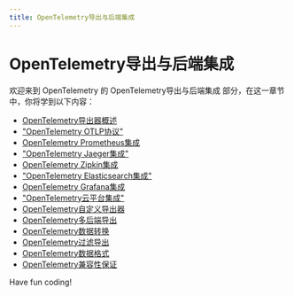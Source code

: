 ```yaml
---
title: OpenTelemetry导出与后端集成
---
```


# OpenTelemetry导出与后端集成

欢迎来到 OpenTelemetry 的 OpenTelemetry导出与后端集成 部分，在这一章节中，你将学到以下内容：

- [OpenTelemetry导出器概述](./0-opentelemetry-exporter-overview.mdx)
- ["OpenTelemetry OTLP协议"](./1-opentelemetry-otlp-protocol.mdx)
- [OpenTelemetry Prometheus集成](./2-opentelemetry-prometheus-integration.mdx)
- ["OpenTelemetry Jaeger集成"](./3-opentelemetry-jaeger-integration.mdx)
- [OpenTelemetry Zipkin集成](./4-opentelemetry-zipkin-integration.mdx)
- ["OpenTelemetry Elasticsearch集成"](./5-opentelemetry-elasticsearch-integration.mdx)
- [OpenTelemetry Grafana集成](./6-opentelemetry-grafana-integration.mdx)
- ["OpenTelemetry云平台集成"](./7-opentelemetry-cloud-platform-integration.mdx)
- [OpenTelemetry自定义导出器](./8-opentelemetry-custom-exporter.mdx)
- [OpenTelemetry多后端导出](./9-opentelemetry-multi-backend-export.mdx)
- [OpenTelemetry数据转换](./10-opentelemetry-data-conversion.mdx)
- [OpenTelemetry过滤导出](./11-opentelemetry-filter-export.mdx)
- [OpenTelemetry数据格式](./12-opentelemetry-data-format.mdx)
- [OpenTelemetry兼容性保证](./13-opentelemetry-compatibility-guarantee.mdx)

Have fun coding!